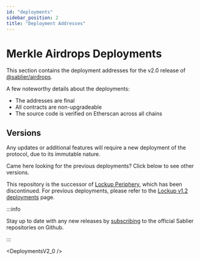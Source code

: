 ```yaml
---
id: "deployments"
sidebar_position: 2
title: "Deployment Addresses"
---
```



# Merkle Airdrops Deployments

This section contains the deployment addresses for the v2.0 release of
[@sablier/airdrops](https://npmjs.com/package/@sablier/airdrops).

A few noteworthy details about the deployments:

- The addresses are final
- All contracts are non-upgradeable
- The source code is verified on Etherscan across all chains

## Versions

Any updates or additional features will require a new deployment of the protocol, due to its immutable nature.

Came here looking for the previous deployments? Click below to see other versions.

<ReleaseHistoryAirdrops />

This repository is the successor of [Lockup Periphery](https://github.com/sablier-labs/v2-periphery), which has been
discontinued. For previous deployments, please refer to the
[Lockup v1.2 deployments](/guides/lockup/previous-deployments/v1.2) page.

:::info

Stay up to date with any new releases by [subscribing](https://x.com/Sablier/status/1821220784661995627) to the official
Sablier repositories on Github.

:::

<DeploymentsV2_0 />
